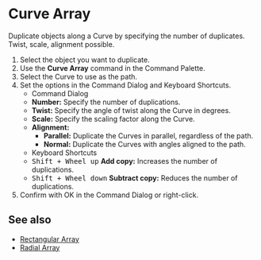 
# Curve Array

<Reference shortcut="" command="Curve Array" button="" />

Duplicate objects along a Curve by specifying the number of duplicates. Twist, scale, alignment possible.

1. Select the object you want to duplicate.
2. Use the **Curve Array** command in the Command Palette.
3. Select the  Curve to use as the path.
4. Set the options in the Command Dialog and Keyboard Shortcuts.
   - <Kst>Command Dialog</Kst>
   - **Number:** Specify the number of duplications.
   - **Twist:** Specify the angle of twist along the  Curve in degrees.
   - **Scale:** Specify the scaling factor along the  Curve.
   - **Alignment:**
      - **Parallel:** Duplicate the Curves in parallel, regardless of the path. 
      - **Normal:** Duplicate the Curves with angles aligned to the path.
   - <Kst>Keyboard Shortcuts</Kst>
   - <kbd>Shift + Wheel up</kbd> **Add copy:** Increases the number of duplications.
   - <kbd>Shift + Wheel down</kbd> **Subtract copy:** Reduces the number of duplications.
4. Confirm with OK in the Command Dialog or right-click.

## See also
- [Rectangular Array](./rectangular-array)
- [Radial Array](./radial-array)